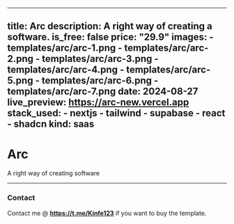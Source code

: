 
---
title: Arc 
description: A right way of creating a software.
is_free: false
price: "29.9"
images:
    - templates/arc/arc-1.png
    - templates/arc/arc-2.png
    - templates/arc/arc-3.png
    - templates/arc/arc-4.png
    - templates/arc/arc-5.png
    - templates/arc/arc-6.png
    - templates/arc/arc-7.png
date: 2024-08-27
live_preview: https://arc-new.vercel.app
stack_used:
    - nextjs
    - tailwind
    - supabase
    - react
    - shadcn
kind: saas
---

# Arc

A right way of creating software

---

### Contact

Contact me @ **https://t.me/Kinfe123** if you want to buy the template.
